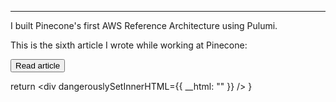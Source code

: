 
--- 



I built Pinecone's first AWS Reference Architecture using Pulumi. 

This is the sixth article I wrote while working at Pinecone: 

<Button href={href} variant="solid" color="green">Read article</Button>




  return <div dangerouslySetInnerHTML={{ __html: "" }} />
}
